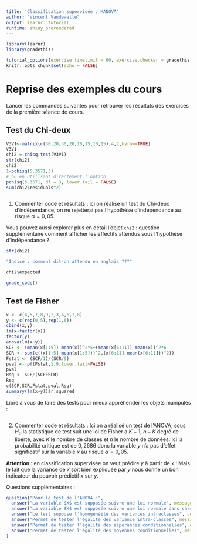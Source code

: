 ```yaml
---
title: 'Classification supervisée : MANOVA'
author: "Vincent Vandewalle"
output: learnr::tutorial
runtime: shiny_prerendered
---
```


```r
library(learnr)
library(gradethis)

tutorial_options(exercise.timelimit = 60, exercise.checker = gradethis::grade_learnr)
knitr::opts_chunk$set(echo = FALSE)
```



# Reprise des exemples du cours

Lancer les commandes suivantes pour retrouver les résultats des exercices de la première séance de cours.


## Test du Chi-deux

```r
V3V1<-matrix(c(30,20,30,20,10,15,10,15),4,2,byrow=TRUE)
V3V1
chi2 = chisq.test(V3V1)
str(chi2)
chi2
1-pchisq(5.3571,3) 
# ou en utilisant directement l'option
pchisq(5.3571, df = 3, lower.tail = FALSE)
sum(chi2$residuals^2)
```

```r

```



1. Commenter code et résultats : ici on réalise un test du Chi-deux d'indépendance, on ne rejetterai pas l'hypothèse d'indépendance au risque $\alpha = 0,05$.

Vous pouvez aussi explorer plus en détail l'objet `chi2` :  question supplémentaire comment afficher les effectifs attendus sous l'hypothèse d'indépendance ? 

```r
str(chi2)
```



```r
"Indice : comment dit-on attendu en anglais ???"
```



```r
chi2$expected
```

```r
grade_code()
```




## Test de Fisher

```r
x <- c(4,5,7,8,9,2,3,4,6,7,8)
y <- c(rep(0,5),rep(1,6))
cbind(x,y)
lm(x~factor(y))
factor(y)
anova(lm(x~y))
SCF <- (mean(x[1:5])-mean(x))^2*5+(mean(x[6:11])-mean(x))^2*6
SCR <- sum(c((x[1:5]-mean(x[1:5]))^2,(x[6:11]-mean(x[6:11]))^2))
Fstat <- (SCF/1)/(SCR/9)
pval <- pf(Fstat,1,9,lower.tail=FALSE)
pval
Rsq <- SCF/(SCF+SCR)
Rsq
c(SCF,SCR,Fstat,pval,Rsq)
summary(lm(x~y))$r.squared
```





Libre à vous de faire des tests pour mieux appréhender les objets manipulés  : 
```r

```

2. Commenter code et résultats : Ici on a réalisé un test de l'ANOVA, sous $H_0$ la statistique de test suit une loi de Fisher a $K-1$, $n-K$ degré de liberté, avec $K$ le nombre de classes et $n$ le nombre de données. Ici la probabilité critique est de $0,2686$ donc la variable $y$ n'a pas d'effet significatif sur la variable $x$ au risque $\alpha = 0,05$. 

**Attention** : en classification supervisée on veut prédire $y$ à partir de $x$ ! Mais le fait que la variance de $x$  soit bien expliquée par $y$ nous donne un bon indicateur du pouvoir prédictif $x$ sur $y$.

Questions supplémentaires :

```r
question("Pour le test de l'ANOVA :",
  answer("La variable $X$ est supposée suivre une loi normale", message = "Non, on ne suppose pas la normalité globale de X."),
  answer("La variable $X$ est supposée suivre une loi normale dans chacune des classes", correct = TRUE),
  answer("Le test suppose l'homogénéité des variances intraclasses", correct = TRUE),
  answer("Permet de tester l'égalité des variance intra-classes", message = "Cela fait partie des hypothèses du test, par contre le test de Bartlett permet de tester cela."),
  answer("Permet de tester l'égalité des espérances conditionnelles", correct = TRUE),
  answer("Permet de tester l'égalité des moyennes conditionnelles", message = "Le test porte sur les quantités **non observée** qui sont les espérances conditionnelles. En pratique les moyennes conditionnelles sont rarement égales ...")
)
```




